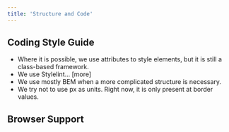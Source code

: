 ```yaml
---
title: 'Structure and Code'
---
```


## Coding Style Guide

- Where it is possible, we use attributes to style elements, but it is still a class-based framework.
- We use Stylelint... [more]
- We use mostly BEM when a more complicated structure is necessary.
- We try not to use px as units. Right now, it is only present at border values.

## Browser Support